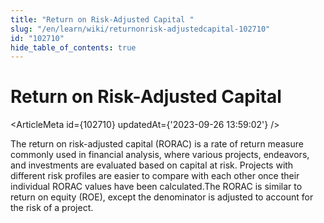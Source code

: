 ```yaml
---
title: "Return on Risk-Adjusted Capital "
slug: "/en/learn/wiki/returnonrisk-adjustedcapital-102710"
id: "102710"
hide_table_of_contents: true
---
```



# Return on Risk-Adjusted Capital 

<ArticleMeta id={102710} updatedAt={'2023-09-26 13:59:02'} />
<div className='border-solid border-b border-t-0 my-4 border-[var(--ifm-color-gray-300)]' />

The return on risk-adjusted capital (RORAC) is a rate of return measure commonly used in financial analysis, where various projects, endeavors, and investments are evaluated based on capital at risk. Projects with different risk profiles are easier to compare with each other once their individual RORAC values have been calculated.The RORAC is similar to return on equity (ROE), except the denominator is adjusted to account for the risk of a project.
